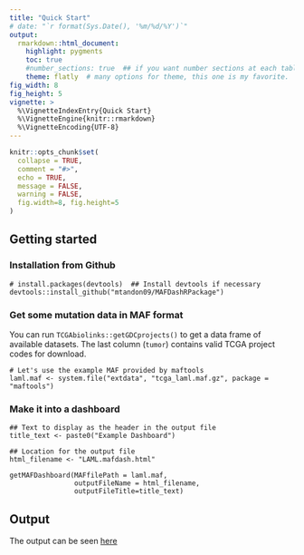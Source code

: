 ```yaml
---
title: "Quick Start"
# date: "`r format(Sys.Date(), '%m/%d/%Y')`"
output: 
  rmarkdown::html_document:
    highlight: pygments
    toc: true
    #number_sections: true  ## if you want number sections at each table header
    theme: flatly  # many options for theme, this one is my favorite.
fig_width: 8 
fig_height: 5 
vignette: >
  %\VignetteIndexEntry{Quick Start}
  %\VignetteEngine{knitr::rmarkdown}
  %\VignetteEncoding{UTF-8}
---
```


```r
knitr::opts_chunk$set(
  collapse = TRUE,
  comment = "#>",
  echo = TRUE,
  message = FALSE,
  warning = FALSE,
  fig.width=8, fig.height=5
)
```

## Getting started
### Installation from Github
```
# install.packages(devtools)  ## Install devtools if necessary
devtools::install_github("mtandon09/MAFDashRPackage")
```

### Get some mutation data in MAF format
You can run `TCGAbiolinks::getGDCprojects()` to get a data frame of available datasets. The last column (`tumor`) contains valid TCGA project codes for download.

```
# Let's use the example MAF provided by maftools
laml.maf <- system.file("extdata", "tcga_laml.maf.gz", package = "maftools")
```

### Make it into a dashboard
```
## Text to display as the header in the output file
title_text <- paste0("Example Dashboard")  

## Location for the output file
html_filename <- "LAML.mafdash.html"

getMAFDashboard(MAFfilePath = laml.maf,
                outputFileName = html_filename,
                outputFileTitle=title_text)
```

## Output
The output can be seen [here](https://mtandon09.github.io/MAFDashRPackage/examples/LAML.mafdash.html)
